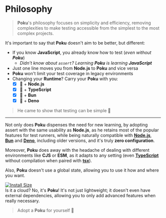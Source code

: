 # Philosophy

> **Poku**'s philosophy focuses on simplicity and efficiency, removing complexities to make testing accessible from the simplest to the most complex projects.

It's important to say that **Poku** doesn't aim to be better, but different:

- If you know **JavaScript**, you already know how to test (_even without **Poku**_)
  - _Didn't know about `assert`? Learning **Poku** is learning **JavaScript**_
- Just one line moves you from **Node.js** to **Poku** and vice versa
- **Poku** won't limit your test coverage in legacy environments
- Changing your **Runtime**? Carry your **Poku** with you:
  - [x] 🐷 + **Node.js**
  - [x] 🐷 + **TypeScript**
  - [x] 🐷 + **Bun**
  - [x] 🐷 + **Deno**

> He came to show that testing can be simple 🌱

<hr />

Not only does **Poku** dispenses the need for new learning, by adopting assert with the same usability as **Node.js**, as he retains most of the popular features for test runners, while being naturally compatible with [**Node.js**][node-version-url], [**Bun**][bun-version-url] and [**Deno**][deno-version-url], including older versions, and it's truly **zero configuration**.

Moreover, **Poku** does away with the headache of dealing with different environments like **CJS** or **ESM**, as it adapts to any setting (even [**TypeScript**][typescript-url] without compilation when paired with [**tsx**][tsx]).

Also, **Poku** doesn't use a global state, allowing you to use it how and where you want.

[![Install Size](https://packagephobia.com/badge?p=poku)](https://packagephobia.com/result?p=poku) <br />
Is it a cloud? No, it's **Poku**! It's not just lightweight; it doesn't even have external dependencies, allowing you to only add advanced features when really necessary.

> Adopt a **Poku** for yourself 🐷

[node-version-url]: https://github.com/nodejs/node
[bun-version-url]: https://github.com/oven-sh/bun
[deno-version-url]: https://github.com/denoland/deno
[typescript-url]: https://github.com/microsoft/TypeScript
[tsx]: https://github.com/privatenumber/tsx
